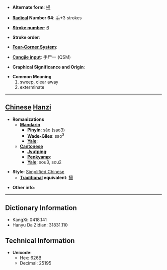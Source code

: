 * '''Alternate form''': [[掃]]

* '''[[Wiktionary:Chinese radical index| Radical]] Number 64''': [[Wiktionary:Chinese radical index 手|手]]+3 strokes

* '''[[Wiktionary:Chinese total strokes index|Stroke number]]''': [[Wiktionary:Chinese total strokes index 6|6]]

* '''Stroke order''': 

* '''[[Wiktionary:Chinese four corner index|Four-Corner System]]''': 

* '''[[Wiktionary:Chinese Cangjie index|Cangjie input]]''': 手尸一 (QSM)

* '''Graphical Significance and Origin''': 

* '''Common Meaning'''
*#sweep, clear away
*# exterminate


----

== [[Chinese]] [[Hanzi]] ==

* '''Romanizations'''
** '''[[Mandarin]]'''
*** '''[[Pinyin]]''': sǎo (sao3)
*** '''[[Wade-Giles]]''': sao<sup>3</sup>
*** '''[[Yale]]''': 
** '''[[Cantonese]]'''
*** '''[[Jyutping]]''':
*** '''[[Penkyamp]]''': 
*** '''[[Yale]]''': sou3, sou2

* '''Style''': [[Simplified Chinese]] 
** '''[[Traditional Chinese|Traditional]] equivalent''': [[掃]]

* '''Other info''': 

----

== Dictionary Information ==

* KangXi: 0418.141
* Hanyu Da Zidian: 31831.110

== Technical Information ==

* '''Unicode''':
** Hex: 626B
** Decimal: 25195